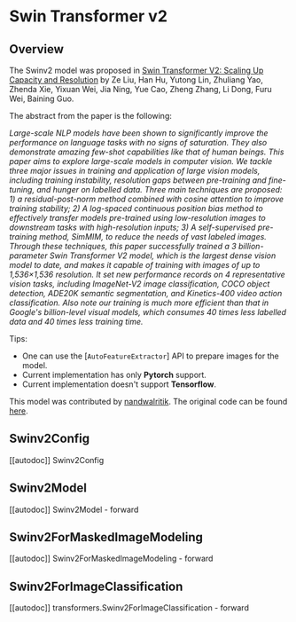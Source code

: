 <!--Copyright 2022 The HuggingFace Team. All rights reserved.

Licensed under the Apache License, Version 2.0 (the "License"); you may not use this file except in compliance with
the License. You may obtain a copy of the License at

http://www.apache.org/licenses/LICENSE-2.0

Unless required by applicable law or agreed to in writing, software distributed under the License is distributed on
an "AS IS" BASIS, WITHOUT WARRANTIES OR CONDITIONS OF ANY KIND, either express or implied. See the License for the
specific language governing permissions and limitations under the License.
-->

# Swin Transformer v2

## Overview

The Swinv2 model was proposed in [Swin Transformer V2: Scaling Up Capacity and Resolution](https://arxiv.org/abs/2111.09883) by Ze Liu, Han Hu, Yutong Lin, Zhuliang Yao, Zhenda Xie, Yixuan Wei, Jia Ning, Yue Cao, Zheng Zhang, Li Dong, Furu Wei, Baining Guo.

The abstract from the paper is the following:

*Large-scale NLP models have been shown to significantly improve the performance on language tasks with no signs of saturation. They also demonstrate amazing few-shot capabilities like that of human beings. This paper aims to explore large-scale models in computer vision. We tackle three major issues in training and application of large vision models, including training instability, resolution gaps between pre-training and fine-tuning, and hunger on labelled data. Three main techniques are proposed: 1) a residual-post-norm method combined with cosine attention to improve training stability; 2) A log-spaced continuous position bias method to effectively transfer models pre-trained using low-resolution images to downstream tasks with high-resolution inputs; 3) A self-supervised pre-training method, SimMIM, to reduce the needs of vast labeled images. Through these techniques, this paper successfully trained a 3 billion-parameter Swin Transformer V2 model, which is the largest dense vision model to date, and makes it capable of training with images of up to 1,536×1,536 resolution. It set new performance records on 4 representative vision tasks, including ImageNet-V2 image classification, COCO object detection, ADE20K semantic segmentation, and Kinetics-400 video action classification. Also note our training is much more efficient than that in Google's billion-level visual models, which consumes 40 times less labelled data and 40 times less training time.*

Tips:
- One can use the [`AutoFeatureExtractor`] API to prepare images for the model.
- Current implementation has only **Pytorch** support.
- Current implementation doesn't support **Tensorflow**.

This model was contributed by [nandwalritik](https://huggingface.co/nandwalritik).
The original code can be found [here](https://github.com/microsoft/Swin-Transformer).


## Swinv2Config

[[autodoc]] Swinv2Config


## Swinv2Model

[[autodoc]] Swinv2Model
    - forward

## Swinv2ForMaskedImageModeling

[[autodoc]] Swinv2ForMaskedImageModeling
    - forward

## Swinv2ForImageClassification

[[autodoc]] transformers.Swinv2ForImageClassification
    - forward

